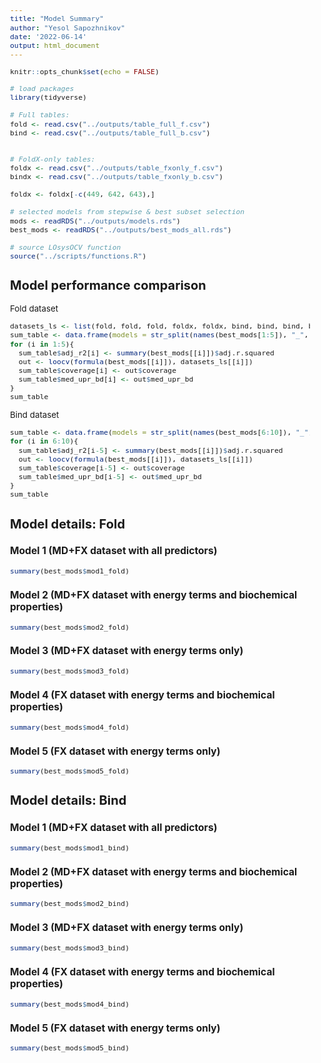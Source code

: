 ```yaml
---
title: "Model Summary"
author: "Yesol Sapozhnikov"
date: '2022-06-14'
output: html_document
---
```


<style type="text/css">
  body{
  font-size: 10pt;
}
</style>


```r
knitr::opts_chunk$set(echo = FALSE)
```


```r
# load packages
library(tidyverse)

# Full tables:
fold <- read.csv("../outputs/table_full_f.csv")
bind <- read.csv("../outputs/table_full_b.csv")


# FoldX-only tables:
foldx <- read.csv("../outputs/table_fxonly_f.csv")
bindx <- read.csv("../outputs/table_fxonly_b.csv")

foldx <- foldx[-c(449, 642, 643),]

# selected models from stepwise & best subset selection
mods <- readRDS("../outputs/models.rds")
best_mods <- readRDS("../outputs/best_mods_all.rds")

# source LOsysOCV function
source("../scripts/functions.R")
```


## Model performance comparison

Fold dataset
```r
datasets_ls <- list(fold, fold, fold, foldx, foldx, bind, bind, bind, bindx, bindx)
sum_table <- data.frame(models = str_split(names(best_mods[1:5]), "_", simplify = T)[,1])
for (i in 1:5){
  sum_table$adj_r2[i] <- summary(best_mods[[i]])$adj.r.squared
  out <- loocv(formula(best_mods[[i]]), datasets_ls[[i]])
  sum_table$coverage[i] <- out$coverage
  sum_table$med_upr_bd[i] <- out$med_upr_bd
}
sum_table
```

Bind dataset
```r
sum_table <- data.frame(models = str_split(names(best_mods[6:10]), "_", simplify = T)[,1])
for (i in 6:10){
  sum_table$adj_r2[i-5] <- summary(best_mods[[i]])$adj.r.squared
  out <- loocv(formula(best_mods[[i]]), datasets_ls[[i]])
  sum_table$coverage[i-5] <- out$coverage
  sum_table$med_upr_bd[i-5] <- out$med_upr_bd
}
sum_table
```

## Model details: Fold

### Model 1 (MD+FX dataset with all predictors)

```r
summary(best_mods$mod1_fold)
```

### Model 2 (MD+FX dataset with energy terms and biochemical properties)

```r
summary(best_mods$mod2_fold)
```

### Model 3 (MD+FX dataset with energy terms only)

```r
summary(best_mods$mod3_fold)
```

### Model 4 (FX dataset with energy terms and biochemical properties)

```r
summary(best_mods$mod4_fold)
```

### Model 5 (FX dataset with energy terms only)

```r
summary(best_mods$mod5_fold)
```


## Model details: Bind

### Model 1 (MD+FX dataset with all predictors)

```r
summary(best_mods$mod1_bind)
```

### Model 2 (MD+FX dataset with energy terms and biochemical properties)

```r
summary(best_mods$mod2_bind)
```

### Model 3 (MD+FX dataset with energy terms only)

```r
summary(best_mods$mod3_bind)
```

### Model 4 (FX dataset with energy terms and biochemical properties)

```r
summary(best_mods$mod4_bind)
```

### Model 5 (FX dataset with energy terms only)

```r
summary(best_mods$mod5_bind)
```
